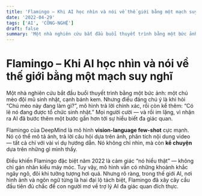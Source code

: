 ```yaml
---
title: 'Flamingo – Khi AI học nhìn và nói về thế giới bằng một mạch suy nghĩ'
date: '2022-04-29'
tags: ['AI', 'CÔNG-NGHỆ']
draft: false
summary: 'Một nhà nghiên cứu bắt đầu buổi thuyết trình bằng một bức ảnh: một chú mèo đội mũ sinh nhật, cạnh bá'
---
```


# Flamingo – Khi AI học nhìn và nói về thế giới bằng một mạch suy nghĩ

Một nhà nghiên cứu bắt đầu buổi thuyết trình bằng một bức ảnh: một chú mèo đội mũ sinh nhật, cạnh bánh kem. Nhưng điều đáng chú ý là khi hỏi “Chú mèo này đang làm gì?”, mô hình trả lời chính xác, rồi còn kể thêm: “Có lẽ nó đang được tổ chức sinh nhật.” Mọi người cười — và rồi im lặng, vì nhận ra AI đã bước thêm một bước gần hơn tới sự hiểu biết đa giác quan.

Flamingo của DeepMind là mô hình **vision-language few-shot** cực mạnh. Nó có thể mô tả ảnh, trả lời câu hỏi dựa trên ảnh, phân tích nội dung video — tất cả chỉ với vài ví dụ hướng dẫn. Nó không chỉ nhìn, mà còn **kể chuyện** dựa trên những gì mình thấy.

Điều khiến Flamingo đặc biệt năm 2022 là cảm giác “nó hiểu thật” — không chỉ gán nhãn kiểu máy móc. Tuy vậy, mô hình vẫn có những khoảnh khắc ngây ngô, đôi khi tưởng tượng hơi quá. Nhưng rõ ràng, trong thế giới AI, nơi hình ảnh và ngôn ngữ từng là hai đại lộ tách biệt, Flamingo đã xây cây cầu đầu tiên đủ chắc để con người mơ về trợ lý AI đa giác quan đích thực.